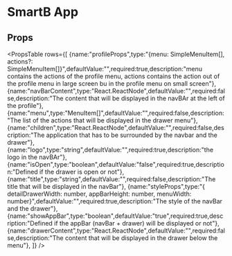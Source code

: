 
<Meta title="Overview|Layout/SBApp" />

# SmartB App

## Props

<PropsTable 
rows={[
    {name:"profileProps",type:"{menu: SimpleMenuItem[], actions?: SimpleMenuItem[]}",defaultValue:"",required:true,description:"menu contains the actions of the profile menu, actions contains the action out of the profile menu in large screen bu in the profile menu on small screen"},
    {name:"navBarContent",type:"React.ReactNode",defaultValue:"",required:false,description:"The content that will be displayed in the navBAr at the left of the profile"},
    {name:"menu",type:"MenuItem[]",defaultValue:"",required:false,description:"The list of the actions that will be displayed in the drawer menu"},
    {name:"children",type:"React.ReactNode",defaultValue:"",required:false,description:"The application that has to be surrounded by the navbar and the drawer"},
    {name:"logo",type:"string",defaultValue:"",required:true,description:"the logo in the navBAr"},
    {name:"isOpen",type:"boolean",defaultValue:"false",required:true,description:"Defined if the drawer is open or not"},
    {name:"title",type:"string",defaultValue:"",required:false,description:"The title that will be displayed in the navBar"},
    {name:"styleProps",type:"{ detailDrawerWidth: number, appBarHeight: number, menuWidth: number}",defaultValue:"",required:true,description:"The style of the navBar and the drawer"},
    {name:"showAppBar",type:"boolean",defaultValue:"true",required:true,description:"Defined if the appBar (navBar + drawer) will be displayed or not"},
    {name:"drawerContent",type:"React.ReactNode",defaultValue:"",required:false,description:"The content that will be displayed in the drawer below the menu"},
]} />

